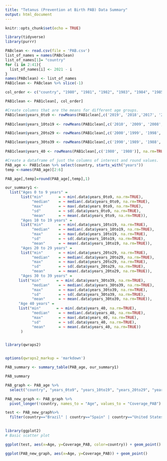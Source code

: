 ```yaml
---
title: "Tetanus (Prevention at Birth PAB) Data Summary"
output: html_document
---
```


```r
knitr::opts_chunk$set(echo = TRUE)
```


```r
library(tidyverse)
library(purrr)
```

```r
PABclean <- read.csv(file = 'PAB.csv')
list_of_names = names(PABclean)
list_of_names[1]= "country"
for (i in 2:41){
  list_of_names[i] <- 2021 - i
}
names(PABclean) <- list_of_names
PAB1clean <- PABclean %>% slice(-1)

col_order <- c("country", "1980", "1981", "1982", "1983", "1984", "1985", "1986", "1987", "1988", "1989", "1990", "1991", "1992", "1993", "1994", "1995", "1996", "1997", "1998","1999", "2000", "2001", "2002", "2003", "2004", "2005", "2006", "2007", "2008", "2009", "2010", "2011", "2012", "2013", "2014", "2015", "2016", "2017", "2018", "2019")

PAB1clean <- PAB1clean[, col_order]

#Create columns that are the means for different age groups.
PAB1clean$years_0to9 <- rowMeans(PAB1clean[,c('2019', '2018','2017', '2016', '2015', '2014', '2013', '2012', '2011')], na.rm=TRUE)
 
PAB1clean$years_10to19 <- rowMeans(PAB1clean[,c('2010', '2009', '2008','2007', '2006', '2005', '2004', '2003', '2002', '2001')], na.rm=TRUE) 

PAB1clean$years_20to29 <- rowMeans(PAB1clean[,c('2000','1999', '1998','1997', '1996', '1995', '1994', '1993', '1992', '1991')], na.rm=TRUE)

PAB1clean$years_30to39 <- rowMeans(PAB1clean[,c('1990','1989', '1988','1987', '1986', '1985', '1984', '1983', '1982', '1981')], na.rm=TRUE)
 
PAB1clean$years_40 <- rowMeans(PAB1clean[,c('1980', '1980')], na.rm=TRUE)

```


```r

#Create a dataframe of just the columns of interest and round values.
PAB_age <- PAB1clean %>% select(country, starts_with("years"))
temp <-names(PAB_age)[2:6]

PAB_age[,temp]=round(PAB_age[,temp],1)

our_summary1 <-
  list("Ages 0 to 9 years" =
       list("min"       = ~ min(.data$years_0to9, na.rm=TRUE),
            "median"    = ~ median(.data$years_0to9, na.rm=TRUE),
            "max"       = ~ max(.data$years_0to9, na.rm=TRUE),
            "sd"        = ~ sd(.data$years_0to9, na.rm=TRUE),
            "mean"      = ~ mean(.data$years_0to9, na.rm=TRUE)),
       "Ages 10 to 19 years" =
       list("min"       = ~ min(.data$years_10to19, na.rm=TRUE),
            "median"    = ~ median(.data$years_10to19, na.rm=TRUE),
            "max"       = ~ max(.data$years_10to19, na.rm=TRUE),
            "sd"        = ~ sd(.data$years_10to19, na.rm=TRUE),
            "mean"      = ~ mean(.data$years_10to19, na.rm=TRUE)),
       "Ages 20 to 29 years" =
       list("min"       = ~ min(.data$years_20to29, na.rm=TRUE),
            "median"    = ~ median(.data$years_20to29, na.rm=TRUE),
            "max"       = ~ max(.data$years_20to29, na.rm=TRUE),
            "sd"        = ~ sd(.data$years_20to29, na.rm=TRUE),
            "mean"      = ~ mean(.data$years_20to29, na.rm=TRUE)),
       "Ages 30 to 39 years" =
      list("min"       = ~ min(.data$years_30to39, na.rm=TRUE),
            "median"    = ~ median(.data$years_30to39, na.rm=TRUE),
            "max"       = ~ max(.data$years_30to39, na.rm=TRUE),
            "sd"        = ~ sd(.data$years_30to39, na.rm=TRUE),
            "mean"      = ~ mean(.data$years_30to39, na.rm=TRUE)),
      "Age 40 years" =
      list("min"       = ~ min(.data$years_40, na.rm=TRUE),
            "median"    = ~ median(.data$years_40, na.rm=TRUE),
            "max"       = ~ max(.data$years_40, na.rm=TRUE),
            "sd"        = ~ sd(.data$years_40, na.rm=TRUE),
            "mean"      = ~ mean(.data$years_40, na.rm=TRUE))
       )


library(qwraps2)


options(qwraps2_markup = 'markdown')

PAB_summary <- summary_table(PAB_age, our_summary1)

PAB_summary


```


```r

PAB_graph <- PAB_age %>%
  select("country", "years_0to9", "years_10to19", "years_20to29", "years_30to39")

PAB_new_graph <- PAB_graph %>%
  pivot_longer(!country, names_to = "Age", values_to = "Coverage_PAB")

test <- PAB_new_graph%>%
  filter(country=="Brazil" | country=="Spain" | country=="United States of America"  | country=="Japan" | country=="Kenya" | country=="Egypt")
  

library(ggplot2)
# Basic scatter plot

ggplot(test, aes(x=Age, y=Coverage_PAB, color=country)) + geom_point()

```

```r

ggplot(PAB_new_graph, aes(x=Age, y=Coverage_PAB)) + geom_point()

```